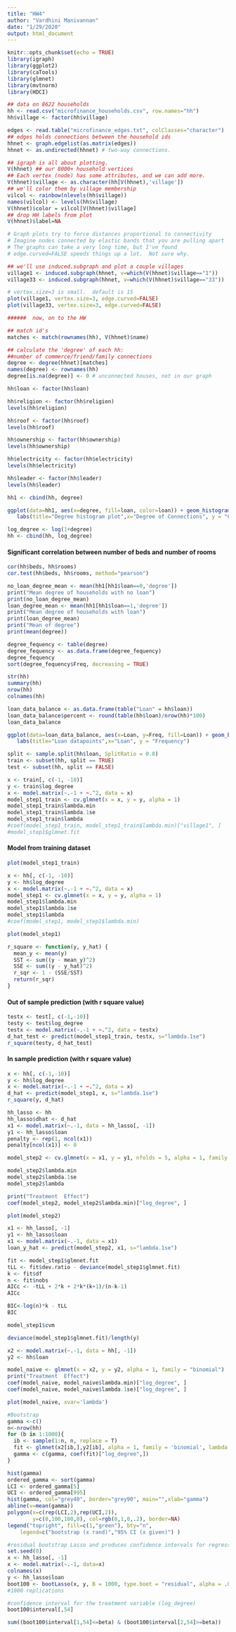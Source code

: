 ---
title: "HW4"
author: "Vardhini Manivannan"
date: "1/29/2020"
output: html_document
---

```{r setup, include=FALSE, quiet=TRUE}
knitr::opts_chunk$set(echo = TRUE)
library(igraph)
library(ggplot2)
library(caTools)
library(glmnet)
library(mvtnorm)
library(HDCI)
```


```{r}
## data on 8622 households
hh <- read.csv("microfinance_households.csv", row.names="hh")
hh$village <- factor(hh$village)

edges <- read.table("microfinance_edges.txt", colClasses="character")
## edges holds connections between the household ids
hhnet <- graph.edgelist(as.matrix(edges))
hhnet <- as.undirected(hhnet) # two-way connections.

## igraph is all about plotting.  
V(hhnet) ## our 8000+ household vertices
## Each vertex (node) has some attributes, and we can add more.
V(hhnet)$village <- as.character(hh[V(hhnet),'village'])
## we'll color them by village membership
vilcol <- rainbow(nlevels(hh$village))
names(vilcol) <- levels(hh$village)
V(hhnet)$color = vilcol[V(hhnet)$village]
## drop HH labels from plot
V(hhnet)$label=NA

# Graph plots try to force distances proportional to connectivity
# Imagine nodes connected by elastic bands that you are pulling apart
# The graphs can take a very long time, but I've found
# edge.curved=FALSE speeds things up a lot.  Not sure why.

## we'll use induced.subgraph and plot a couple villages 
village1 <- induced.subgraph(hhnet, v=which(V(hhnet)$village=="1"))
village33 <- induced.subgraph(hhnet, v=which(V(hhnet)$village=="33"))

# vertex.size=3 is small.  default is 15
plot(village1, vertex.size=3, edge.curved=FALSE)
plot(village33, vertex.size=3, edge.curved=FALSE)

######  now, on to the HW

## match id's
matches <- match(rownames(hh), V(hhnet)$name)

## calculate the 'degree' of each hh: 
##number of commerce/friend/family connections
degree <- degree(hhnet)[matches]
names(degree) <- rownames(hh)
degree[is.na(degree)] <- 0 # unconnected houses, not in our graph
```

```{r}
hh$loan <- factor(hh$loan)

hh$religion <- factor(hh$religion)
levels(hh$religion)

hh$roof <- factor(hh$roof)
levels(hh$roof)

hh$ownership <- factor(hh$ownership)
levels(hh$ownership)

hh$electricity <- factor(hh$electricity)
levels(hh$electricity)

hh$leader <- factor(hh$leader)
levels(hh$leader)

hh1 <- cbind(hh, degree)
```

```{r}
ggplot(data=hh1, aes(x=degree, fill=loan, color=loan)) + geom_histogram(binwidth = 2) + #geom_vline(aes(xintercept=mean(hh$degree)), color="blue", linetype="dashed", size=1) +
   labs(title="Degree histogram plot",x="Degree of Connections", y = "Count")
```

```{r}
log_degree <- log(1+degree)
hh <- cbind(hh, log_degree)
```

#### Significant correlation between number of beds and number of rooms
```{r}
cor(hh$beds, hh$rooms)
cor.test(hh$beds, hh$rooms, method="pearson")
```
```{r}
no_loan_degree_mean <- mean(hh1[hh1$loan==0,'degree'])
print("Mean degree of households with no loan")
print(no_loan_degree_mean)
loan_degree_mean <- mean(hh1[hh1$loan==1,'degree'])
print("Mean degree of households with loan")
print(loan_degree_mean)
print("Mean of degree")
print(mean(degree))
```


```{r}
degree_fequency <- table(degree)
degree_fequency <- as.data.frame(degree_fequency)
degree_fequency
sort(degree_fequency$Freq, decreasing = TRUE)
```

```{r}
str(hh)
summary(hh)
nrow(hh)
colnames(hh)

loan_data_balance <- as.data.frame(table("Loan" = hh$loan))
loan_data_balance$percent <- round(table(hh$loan)/nrow(hh)*100)
loan_data_balance
```

```{r}
ggplot(data=loan_data_balance, aes(x=Loan, y=Freq, fill=Loan)) + geom_bar(stat="identity") + 
   labs(title="Loan datapoints",x="Loan", y = "Frequency")

```

```{r}
split <- sample.split(hh$loan, SplitRatio = 0.8)
train <- subset(hh, split == TRUE)
test <- subset(hh, split == FALSE)
```


```{r}
x <- train[, c(-1, -10)]
y <- train$log_degree
x <- model.matrix(~.-1 + ~.^2, data = x)
model_step1_train <- cv.glmnet(x = x, y = y, alpha = 1)
model_step1_train$lambda.min
model_step1_train$lambda.1se
model_step1_train$lambda
#coef(model_step1_train, model_step1_train$lambda.min)["village1", ]
#model_step1$glmnet.fit
```

#### Model from training dataset
```{r}
plot(model_step1_train)
```

```{r}
x <- hh[, c(-1, -10)]
y <- hh$log_degree
x <- model.matrix(~.-1 + ~.^2, data = x)
model_step1 <- cv.glmnet(x = x, y = y, alpha = 1)
model_step1$lambda.min
model_step1$lambda.1se
model_step1$lambda
#coef(model_step1, model_step1$lambda.min)
```

```{r}
plot(model_step1)
```

```{r}
r_square <- function(y, y_hat) {
  mean_y <- mean(y)
  SST <- sum((y - mean_y)^2)
  SSE <- sum((y - y_hat)^2)
  r_sqr <- 1 - (SSE/SST)
  return(r_sqr)
}
```

#### Out of sample prediction (with r square value)
```{r}
testx <- test[, c(-1,-10)]
testy <- test$log_degree
testx <- model.matrix(~.-1 + ~.^2, data = testx)
d_hat_test <- predict(model_step1_train, testx, s="lambda.1se")
r_square(testy, d_hat_test)
```

#### In sample prediction (with r square value)
```{r}
x <- hh[, c(-1,-10)]
y <- hh$log_degree
x <- model.matrix(~.-1 + ~.^2, data = x)
d_hat <- predict(model_step1, x, s="lambda.1se")
r_square(y, d_hat)
```

```{r}
hh_lasso <- hh
hh_lasso$dhat <- d_hat
x1 <- model.matrix(~.-1, data = hh_lasso[, -1])
y1 <- hh_lasso$loan
penalty <- rep(1, ncol(x1))
penalty[ncol(x1)] <- 0

model_step2 <- cv.glmnet(x = x1, y = y1, nfolds = 5, alpha = 1, family = "binomial", penalty.factor = penalty)

model_step2$lambda.min
model_step2$lambda.1se
model_step2$lambda

print("Treatment  Effect")
coef(model_step2, model_step2$lambda.min)["log_degree", ]
```

```{r}
plot(model_step2)
```

```{r}
x1 <- hh_lasso[, -1]
y1 <- hh_lasso$loan
x1 <- model.matrix(~.-1, data = x1)
loan_y_hat <- predict(model_step2, x1, s="lambda.1se")
```

```{r}
fit <- model_step1$glmnet.fit
tLL <- fit$dev.ratio - deviance(model_step1$glmnet.fit)
k <- fit$df
n <- fit$nobs
AICc <- -tLL + 2*k + 2*k*(k+1)/(n-k-1)
AICc

BIC<-log(n)*k - tLL
BIC

model_step1$cvm

deviance(model_step1$glmnet.fit)/length(y)
```

```{r}
x2 <- model.matrix(~.-1, data = hh[, -1])
y2 <- hh$loan

model_naive <- glmnet(x = x2, y = y2, alpha = 1, family = "binomial")
print("Treatment  Effect")
coef(model_naive, model_naive$lambda.min)["log_degree", ]
coef(model_naive, model_naive$lambda.1se)["log_degree", ]
```

```{r}
plot(model_naive, xvar='lambda')
```

```{r}
#Bootstrap
gamma <-c()
n<-nrow(hh)
for (b in 1:1000){
  ib <- sample(1:n, n, replace = T)
  fit <- glmnet(x2[ib,],y2[ib], alpha = 1, family = 'binomial', lambda = model_step2$lambda.1se)
  gamma <- c(gamma, coef(fit)["log_degree",])
}

```

```{r}
hist(gamma)
ordered_gamma <- sort(gamma)
LCI <- ordered_gamma[5]
UCI <- ordered_gamma[995]
hist(gamma, col="grey40", border="grey90", main="",xlab="gamma")
abline(v=mean(gamma))
polygon(x=c(rep(LCI,2),rep(UCI,2)),
		y=c(0,100,100,0), col=rgb(0,1,0,.2), border=NA)
legend("topright", fill=c(1,"green"), bty="n",
	legend=c("bootstrap (x rand)","95% CI (x given)") )

```


```{r}
#residual bootstrap Lasso and produces confidence intervals for regression coefficients
set.seed(0)
x <- hh_lasso[, -1]
x <- model.matrix(~.-1, data=x)
colnames(x)
y <- hh_lasso$loan
boot100 <- bootLasso(x, y, B = 1000, type.boot = "residual", alpha = .05)
#1000 replications
```

```{r}
#confidence interval for the treatment variable (log_degree)
boot100$interval[,54]
```

```{r}
sum((boot100$interval[1,54]<=beta) & (boot100$interval[2,54]>=beta))
```

